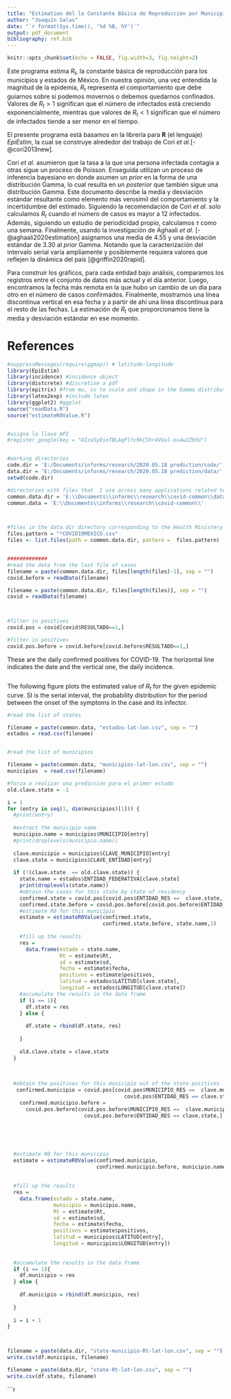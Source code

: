 ---
title: "Estimation del la Constante Básica de Reproducción por Municipio y Estado en México"
author: "Joaquín Salas"
date: "`r format(Sys.time(), '%d %B, %Y')`"
output: pdf_document
bibliography: ref.bib
---

```{r setup, include=FALSE}
knitr::opts_chunk$set(echo = FALSE, fig.width=3, fig.height=2)
```

Este programa estima $R_t$, la constante básica de reproducción para los municipios y estados de México. En nuestra opinión, una vez entendida la magnitud de la epidemia, $R_t$ representa el comportamiento que debe guiarnos sobre si podemos movernos o debemos quedarnos confinados. Valores de $R_t>1$ significan que el número de infectados está creciendo exponencialmente, mientras que valores de $R_t<1$ significan que el número de infectados tiende a ser menor en el tiempo. 

El presente programa está basamos en la librería para **R** (el lenguaje) *EpiEstim*, la cual se construye alrededor del trabajo de Cori *et al.*[-@cori2013new]. 

Cori *et al.* asumieron que la tasa a la que una persona infectada contagia a otras sigue un proceso de Poisson. Enseguida utilizan un proceso de inferencia bayesiano en donde asumen un *prior* en la forma de una distribución Gamma, lo cual resulta en un *posterior* que también sigue una distribución Gamma. Este documento describe la media y desviación estándar resultante como elemento más verosímil del comportamiento y la incertidumbre del estimado.  Siguiendo la recomendación de Cori *et al.* solo calculamos $R_t$ cuando el número de casos es mayor a 12 infectados. Además, siguiendo un estudio de periodicidad propio, calculamos $\tau$ como una semana. Finalmente, usando la investigación de Aghaali *et al.* [-@aghaali2020estimation] asignamos una media de 4.55 y una desviación estándar de 3.30 al *prior* Gamma. Notando que la caracterización del intervalo serial varía ampliamente y posiblemente requiera valores que reflejen la dinámica del país [@griffin2020rapid]. 

Para construir los gráficos, para cada entidad bajo análisis, comparamos los registros entre el conjunto de datos más actual y el día anterior. Luego, encontramos la fecha más remota en la que hubo un cambio de un día para otro en el número de casos confirmados. Finalmente, mostramos una línea discontinua vertical en esa fecha y a partir de ahí una línea discontinua para el resto de las fechas. La estimación de $R_t$ que proporcionamos tiene la media y desviación estándar en ese momento.



# References

```{r epidemiology}

#suppressMessages(require(ggmap)) # latitude-longitude
library(EpiEstim)
library(incidence) #incidence object
library(distcrete) #discretise a pdf
library(epitrix) #from mu, cv to scale and shape in the Gamma distribution
library(latex2exp) #include latex
library(ggplot2) #ggplot
source("readData.R")
source("estimateR0Value.R")


#asigna la llave API
#register_google(key = "AIzaSyDieTBLAqPlfc9kCShr4VUal-ou4w2ZbhU")


#working directories
code.dir = 'E:/Documents/informs/research/2020.05.18 prediction/code/'
data.dir = 'E:/Documents/informs/research/2020.05.18 prediction/data/'
setwd(code.dir)

#directories with files that  I use across many applications related to COVID
common.data.dir = 'E:\\Documents\\informs\\research\\covid-common\\data\\'
common.data = 'E:\\Documents\\informs\\research\\covid-common\\'



#files in the data.dir directory corresponding to the Health Ministery data
files.pattern = "*COVID19MEXICO.csv"
files <- list.files(path = common.data.dir, pattern =  files.pattern)


#############
#read the data from the last file of cases
filename = paste(common.data.dir, files[length(files)-1], sep = "")
covid.before = readData(filename)

filename = paste(common.data.dir, files[length(files)], sep = "")
covid = readData(filename)



#filter in positives
covid.pos = covid[covid$RESULTADO==1,]

#filter in positives
covid.pos.before = covid.before[covid.before$RESULTADO==1,]


```

These are the daily confirmed positives for COVID-19. The horizontal line indicates the date and the vertical one, the daily incidence.

```{r positives}





```

The following figure plots the estimated value of $R_t$ for the given epidemic curve. SI is the serial interval, the probability distribution for the period between the onset of the symptoms in the case and its infector. 

```{r value-of-R}



#read the list of states

filename = paste(common.data, "estados-lat-lon.csv", sep = "")
estados = read.csv(filename)


#read the list of municipios

filename = paste(common.data, "municipios-lat-lon.csv", sep = "")
municipios  = read.csv(filename)

#forza a realizar una predicción para el primer estado
old.clave.state = -1

i = 1
for (entry in seq(1, dim(municipios)[1])) {
  #print(entry)
  
  #extract the municipio name
  municipio.name = municipios$MUNICIPIO[entry]
  #print(droplevels(municipio.name))
  
  clave.municipio = municipios$CLAVE_MUNICIPIO[entry]
  clave.state = municipios$CLAVE_ENTIDAD[entry]
  
  if (!(clave.state  == old.clave.state)) {
    state.name = estados$ENTIDAD_FEDERATIVA[clave.state]
    print(droplevels(state.name))
    #obtain the cases for this state by state of residency 
    confirmed.state = covid.pos[covid.pos$ENTIDAD_RES ==  clave.state,]
    confirmed.state.before = covid.pos.before[covid.pos.before$ENTIDAD_RES ==  clave.state,]
    #estimate R0 for this municipio
    estimate = estimateR0Value(confirmed.state,  
                               confirmed.state.before, state.name,1)
    
    #fill up the results 
    res =  
      data.frame(estado = state.name, 
                 Rt = estimate$Rt, 
                 sd = estimate$sd, 
                 fecha = estimate$fecha, 
                 positivos = estimate$positivos, 
                 latitud = estados$LATITUD[clave.state], 
                 longitud = estados$LONGITUD[clave.state])
    #accumulate the results in the data frame
    if (i == 1){
      df.state = res
    } else {
      
      df.state = rbind(df.state, res)
      
    }
    
    old.clave.state = clave.state
  }
  
  
  
  #obtain the positives for this municipio out of the state positives
   confirmed.municipio = covid.pos[covid.pos$MUNICIPIO_RES ==  clave.municipio &
                                      covid.pos$ENTIDAD_RES == clave.state,]
    confirmed.municipio.before = 
      covid.pos.before[covid.pos.before$MUNICIPIO_RES ==  clave.municipio &
                         covid.pos.before$ENTIDAD_RES == clave.state,]
  
  
  
  
  
  #estimate R0 for this municipio
  estimate = estimateR0Value(confirmed.municipio,  
                             confirmed.municipio.before, municipio.name,1)
  
  
  #fill up the results 
  res =  
    data.frame(estado = state.name, 
               municipio = municipio.name, 
               Rt = estimate$Rt, 
               sd = estimate$sd,
               fecha = estimate$fecha, 
               positivos = estimate$positivos, 
               latitud = municipios$LATITUD[entry], 
               longitud = municipios$LONGITUD[entry])
   
                 
  #accumulate the results in the data frame
  if (i == 1){
    df.municipio = res
  } else {
  
    df.municipio = rbind(df.municipio, res)
  
  }
  
  i = i + 1
}



filename = paste(data.dir, "state-municipio-Rt-lat-lon.csv", sep = "")
write.csv(df.municipio, filename)

filename = paste(data.dir, "state-Rt-lat-lon.csv", sep = "")
write.csv(df.state, filename)

```


```{r pressure, echo=FALSE}
